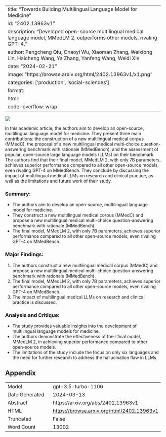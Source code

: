 
---
title: "Towards Building Multilingual Language Model for Medicine"
id: "2402.13963v1"
description: "Developed open-source multilingual medical language model, MMedLM 2, outperforms other models, rivaling GPT-4."
author: Pengcheng Qiu, Chaoyi Wu, Xiaoman Zhang, Weixiong Lin, Haicheng Wang, Ya Zhang, Yanfeng Wang, Weidi Xie
date: "2024-02-21"
image: "https://browse.arxiv.org/html/2402.13963v1/x1.png"
categories: ['production', 'social-sciences']
format:
  html:
    code-overflow: wrap
---

![](https://browse.arxiv.org/html/2402.13963v1/x1.png)

In this academic article, the authors aim to develop an open-source, multilingual language model for medicine. They present three main contributions: the construction of a new multilingual medical corpus (MMedC), the proposal of a new multilingual medical multi-choice question-answering benchmark with rationale (MMedBench), and the assessment of popular, open-source large language models (LLMs) on their benchmark. The authors find that their final model, MMedLM 2, with only 7B parameters, achieves superior performance compared to all other open-source models, even rivaling GPT-4 on MMedBench. They conclude by discussing the impact of multilingual medical LLMs on research and clinical practice, as well as the limitations and future work of their study.

### Summary:
- The authors aim to develop an open-source, multilingual language model for medicine.
- They construct a new multilingual medical corpus (MMedC) and propose a new multilingual medical multi-choice question-answering benchmark with rationale (MMedBench).
- The final model, MMedLM 2, with only 7B parameters, achieves superior performance compared to all other open-source models, even rivaling GPT-4 on MMedBench.

### Major Findings:
1. The authors construct a new multilingual medical corpus (MMedC) and propose a new multilingual medical multi-choice question-answering benchmark with rationale (MMedBench).
2. The final model, MMedLM 2, with only 7B parameters, achieves superior performance compared to all other open-source models, even rivaling GPT-4 on MMedBench.
3. The impact of multilingual medical LLMs on research and clinical practice is discussed.

### Analysis and Critique:
- The study provides valuable insights into the development of multilingual language models for medicine.
- The authors demonstrate the effectiveness of their final model, MMedLM 2, in achieving superior performance compared to other open-source models.
- The limitations of the study include the focus on only six languages and the need for further research to address the hallucination flaw in LLMs.

## Appendix

|          |          |
|----------|----------|
| Model     | gpt-3.5-turbo-1106       |
| Date Generated     | 2024-03-13       |
| Abstract | [https://arxiv.org/abs/2402.13963v1](https://arxiv.org/abs/2402.13963v1)        |
| HTML     | [https://browse.arxiv.org/html/2402.13963v1](https://browse.arxiv.org/html/2402.13963v1)       |
| Truncated       | False       |
| Word Count       | 13002       |